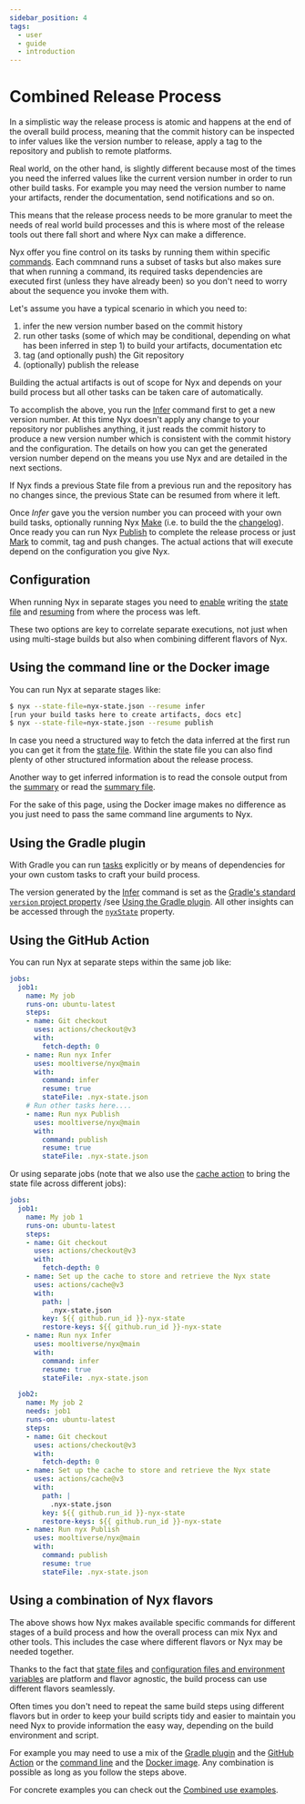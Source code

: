```yaml
---
sidebar_position: 4
tags:
  - user
  - guide
  - introduction
---
```


# Combined Release Process

In a simplistic way the release process is atomic and happens at the end of the overall build process, meaning that the commit history can be inspected to infer values like the version number to release, apply a tag to the repository and publish to remote platforms.

Real world, on the other hand, is slightly different because most of the times you need the inferred values like the current version number in order to run other build tasks. For example you may need the version number to name your artifacts, render the documentation, send notifications and so on.

This means that the release process needs to be more granular to meet the needs of real world build processes and this is where most of the release tools out there fall short and where Nyx can make a difference.

Nyx offer you fine control on its tasks by running them within specific [commands](how-nyx-works.mdx). Each commnand runs a subset of tasks but also makes sure that when running a command, its required tasks dependencies are executed first (unless they have already been) so you don't need to worry about the sequence you invoke them with.

Let's assume you have a typical scenario in which you need to:

1. infer the new version number based on the commit history
2. run other tasks (some of which may be conditional, depending on what has been inferred in step 1) to build your artifacts, documentation etc
3. tag (and optionally push) the Git repository
4. (optionally) publish the release

Building the actual artifacts is out of scope for Nyx and depends on your build process but all other tasks can be taken care of automatically.

To accomplish the above, you run the [Infer](how-nyx-works.mdx#infer) command first to get a new version number. At this time Nyx doesn't apply any change to your repository nor publishes anything, it just reads the commit history to produce a new version number which is consistent with the commit history and the configuration. The details on how you can get the generated version number depend on the means you use Nyx and are detailed in the next sections.

If Nyx finds a previous State file from a previous run and the repository has no changes since, the previous State can be resumed from where it left.

Once *Infer* gave you the version number you can proceed with your own build tasks, optionally running Nyx [Make](how-nyx-works.mdx#make) (i.e. to build the the [changelog](../configuration-reference/changelog.mdx)). Once ready you can run Nyx [Publish](how-nyx-works.mdx#publish) to complete the release process or just [Mark](how-nyx-works.mdx#mark) to commit, tag and push changes. The actual actions that will execute depend on the configuration you give Nyx.

## Configuration

When running Nyx in separate stages you need to [enable](../configuration-reference/global-options.mdx#state-file) writing the [state file](../state-reference/index.md) and [resuming](../configuration-reference/global-options.mdx#resume) from where the process was left.

These two options are key to correlate separate executions, not just when using multi-stage builds but also when combining different flavors of Nyx.

## Using the command line or the Docker image

You can run Nyx at separate stages like:

```bash
$ nyx --state-file=nyx-state.json --resume infer
[run your build tasks here to create artifacts, docs etc]
$ nyx --state-file=nyx-state.json --resume publish
```

In case you need a structured way to fetch the data inferred at the first run you can get it from the [state file](../state-reference/index.md). Within the state file you can also find plenty of other structured information about the release process.

Another way to get inferred information is to read the console output from the [summary](../configuration-reference/global-options.mdx#summary) or read the [summary file](../configuration-reference/global-options.mdx#summary-file).

For the sake of this page, using the Docker image makes no difference as you just need to pass the same command line arguments to Nyx.

## Using the Gradle plugin

With Gradle you can run [tasks](usage.mdx#core-tasks) explicitly or by means of dependencies for your own custom tasks to craft your build process.

The version generated by the [Infer](how-nyx-works.mdx#infer) command is set as the [Gradle's standard `version` project property](https://docs.gradle.org/current/userguide/writing_build_scripts.html#sec:standard_project_properties) /see [Using the Gradle plugin](usage.mdx#using-the-gradle-plugin). All other insights can be accessed through the [`nyxState`](usage.mdx#accessing-the-nyx-state-extra-project-property-from-build-scripts) property.

## Using the GitHub Action

You can run Nyx at separate steps within the same job like:

```yaml
jobs:
  job1:
    name: My job
    runs-on: ubuntu-latest
    steps:
    - name: Git checkout
      uses: actions/checkout@v3
      with:
        fetch-depth: 0
    - name: Run nyx Infer
      uses: mooltiverse/nyx@main
      with:
        command: infer
        resume: true
        stateFile: .nyx-state.json
    # Run other tasks here....
    - name: Run nyx Publish
      uses: mooltiverse/nyx@main
      with:
        command: publish
        resume: true
        stateFile: .nyx-state.json
```

Or using separate jobs (note that we also use the [cache action](https://github.com/actions/cache) to bring the state file across different jobs):

```yaml
jobs:
  job1:
    name: My job 1
    runs-on: ubuntu-latest
    steps:
    - name: Git checkout
      uses: actions/checkout@v3
      with:
        fetch-depth: 0
    - name: Set up the cache to store and retrieve the Nyx state
      uses: actions/cache@v3
      with:
        path: |
          .nyx-state.json
        key: ${{ github.run_id }}-nyx-state
        restore-keys: ${{ github.run_id }}-nyx-state
    - name: Run nyx Infer
      uses: mooltiverse/nyx@main
      with:
        command: infer
        resume: true
        stateFile: .nyx-state.json

  job2:
    name: My job 2
    needs: job1
    runs-on: ubuntu-latest
    steps:
    - name: Git checkout
      uses: actions/checkout@v3
      with:
        fetch-depth: 0
    - name: Set up the cache to store and retrieve the Nyx state
      uses: actions/cache@v3
      with:
        path: |
          .nyx-state.json
        key: ${{ github.run_id }}-nyx-state
        restore-keys: ${{ github.run_id }}-nyx-state
    - name: Run nyx Publish
      uses: mooltiverse/nyx@main
      with:
        command: publish
        resume: true
        stateFile: .nyx-state.json
```

## Using a combination of Nyx flavors

The above shows how Nyx makes available specific commands for different stages of a build process and how the overall process can mix Nyx and other tools. This includes the case where different flavors or Nyx may be needed together.

Thanks to the fact that [state files](../state-reference/index.md) and [configuration files and environment variables](configuration-methods.mdx) are platform and flavor agnostic, the build process can use different flavors seamlessly.

Often times you don't need to repeat the same build steps using different flavors but in order to keep your build scripts tidy and easier to maintain you need Nyx to provide information the easy way, depending on the build environment and script.

For example you may need to use a mix of the [Gradle plugin](usage.mdx#using-the-gradle-plugin) and the [GitHub Action](usage.mdx#using-the-github-action) or the [command line](usage.mdx#using-the-command-line) and the [Docker image](usage.mdx#using-the-docker-image). Any combination is possible as long as you follow the steps above.

For concrete examples you can check out the [Combined use examples](../../resources/examples/combined-use-examples.mdx).
